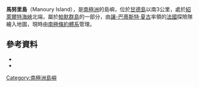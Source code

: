 {{coord|64|27|S|62|50|W|source:GNIS|display=title}}

'''馬努里島'''（Manoury Island），是[[南極洲|南極洲]]的島嶼，位於[[甘德島|甘德島]]以南3公里，處於[[紹萊爾特海峽|紹萊爾特海峽]]北端，屬於[[帕默群島|帕默群島]]的一部分，由[[讓-巴蒂斯特·夏古|讓-巴蒂斯特·夏古]]率領的[[法國|法國]]探險隊繪入地圖，現時由[[南極條約體系|南極條約體系]]管理。

==參考資料==
*{{cite gnis | type = antarid | id = 9356| name = Manoury Island | accessdate = 2013-08-04}}
*{{usgs-gazetteer|id=9356}}

{{Antarctica-geo-stub}}
[[Category:南極洲島嶼|Category:南極洲島嶼]]